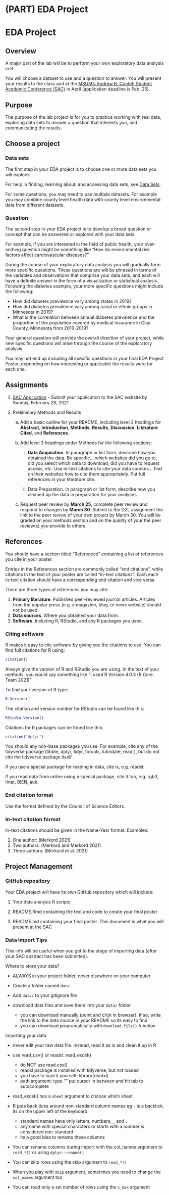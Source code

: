 # (PART) EDA Project {.unnumbered}

# EDA Project

## Overview

A major part of the lab will be to perform your own exploratory data analysis in R.

You will choose a dataset to use and a question to answer. You will present your results to the class and at the [MSUM's Andrew B. Conteh Student Academic Conference (SAC)](https://www.mnstate.edu/sac/) in April (application deadline is Feb. 25).

## Purpose

The purpose of the lab project is for you to practice working with real data, exploring data sets to answer a question that interests *you*, and communicating the results.

## Choose a project

### Data sets

The first step in your EDA project is to choose one or more data sets you will explore.

For help in finding, learning about, and accessing data sets, see [Data Sets](data-sets.html).

For some questions, you may need to use multiple datasets. For example you may combine county level health data with county level environmental data from different datasets.

### Question

The second step in your EDA project is to develop a broad question or concept that can be answered or explored with your data sets.

For example, if you are interested in the field of public health, your over-arching question might be something like "How do environmental risk factors affect cardiovascular diseases?"

During the course of your exploratory data analysis you will gradually form more specific questions. These questions are will be phrased in terms of the variables and observations that comprise your data sets, and each will have a definite answer in the form of a visualization or statistical analysis. Following the diabetes example, your more specific questions might include the following:

-   How did diabetes prevalence vary among states in 2019?
-   How did diabetes prevalence vary among racial or ethnic groups in Minnesota in 2019?
-   What is the correlation between annual diabetes prevalence and the proportion of the population covered by medical insurance in Clay County, Minnesota from 2010-2019?

Your general question will provide the overall direction of your project, while new specific questions will arise through the course of the exploratory analysis.

You may not end up including all specific questions in your final EDA Project Poster, depending on how interesting or applicable the results were for each one.

## Assignments

1.  [SAC Application](sac-application.html) - Submit your application to the SAC website by Sunday, February 28, 2021

2.  Preliminary Methods and Results

    a.  Add a basic outline for your README, including level 2 headings for **Abstract**, **Introduction**, **Methods**, **Results**, **Discussion**, **Literature Cited**, and **References**.

    b.  Add level 3 headings under Methods for the following sections:

        i.  **Data Acquisition**. In paragraph or list form, describe how you obtained the data. Be specific... which websites did you go to, did you select which data to download, did you have to request access, etc. Use in-text citations to cite your data sources... find on their websites how to cite them appropriately. Put full references in your literature cite.

        ii. Data Preparation. In paragraph or list form, describe how you cleaned up the data in preparation for your analyses.

    c.  Request peer review by **March 25**; complete peer review and respond to changes by **March 30**. Submit to the D2L assignment the link to the peer review of your own project by March 30. You will be graded on your methods section and on the quality of your the peer review(s) you provide to others.

## References

You should have a section titled "References" containing a list of references you cite in your poster.

Entries in the References section are commonly called "end citations", while citations in the text of your poster are called "in-text citations". Each each in-text citation should have a corresponding end citation and vice versa.

There are three types of references you may cite:

1.  **Primary literature**. Published peer-reviewed journal articles. Articles from the popular press (e.g. a magazine, blog, or news website) should not be used.
2.  **Data sources**. Where you obtained your data from.
3.  **Software**. Including R, RStudio, and any R packages you used.

### Citing software

R makes it easy to cite software by giving you the citations to use. You can find full citations for R using:

```r
citation()
```

Always give the version of R and RStudio you are using. In the text of your methods, you would say something like "I used R Version 4.0.3 (R Core Team 2021)"

To find your version of R type:

```r
R.Version()
```

The citation and version number for RStudio can be found like this:

```r
RStudio.Version()
```

Citations for R packages can be found like this:

```r
citation("dplyr")
```

You should any non-base packages you use. For example, cite any of the tidyverse package (tibble, dplyr, tidyr, forcats, lubridate, readr), but do not cite the tidyverse package itself.

If you use a special package for reading in data, cite is, e.g. readxl.

If you read data from online using a special package, cite it too, e.g. rgbif, rinat, BIEN, auk.

### End citation format

Use the format defined by the Council of Science Editors.

### In-text citation format

In-text citations should be given in the Name-Year format. Examples:

1.  One author: (Merkord 2021)
2.  Two authors: (Merkord and Merkord 2021)
3.  Three authors: (Merkord et al. 2021)

## Project Management

### GitHub repository

Your EDA project will have its own GitHub repository which will include:

1.  Your data analysis R scripts

2.  README.Rmd containing the text and code to create your final poster

3.  README.md containing your final poster. This document is what you will present at the SAC

### Data Import Tips

This info will be useful when you get to the stage of importing data (after your SAC abstract has been submitted).

Where to store your data?

-   ALWAYS in your project folder, never elsewhere on your computer

-   Create a folder named `data`

-   Add `data/` to your gitignore file

-   download data files and save them into your `data/` folder

    -   you can download manually (point and click in browser). if so, write the link to the data source in your README so its easy to find
    -   you can download programatically with `download.file()` function

Importing your data

-   never edit your raw data file. instead, read it as is and clean it up in R

-   use read_csv() or readxl::read_excel()

    -   do NOT use read.csv()
    -   readxl package is installed with tidyverse, but not loaded
    -   you have to load it yourself: library(readxl)
    -   path argument: type "" put cursor in between and hit tab to autocomplete

-   read_excel() has a `sheet` argument to choose which sheet

-   R puts back ticks around non-standard column names eg `-` is a backtick, its on the upper left of the keyboard

    -   standard names have only letters, numbers, `_` and `.`
    -   any name with special characters or starts with a number is considered non-standard.
    -   its a good idea to rename these columns

-   You can rename columns during import with the col_names argument to `read_*()` or using `dplyr::rename()`

-   You can skip rows using the skip argument to `read_*()`

-   When you play with `skip` argument, sometimes you need to change the `col_names` argument too

-   You can read only a set number of rows using the `n_max` argument

